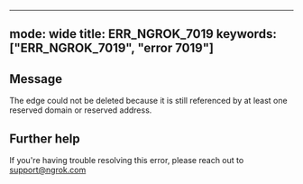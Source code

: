 
---
mode: wide
title: ERR_NGROK_7019
keywords: ["ERR_NGROK_7019", "error 7019"]
---

## Message
The edge could not be deleted because it is still referenced by at least one reserved domain or reserved address.




## Further help
If you're having trouble resolving this error, please reach out to [support@ngrok.com](mailto:support@ngrok.com?subject=Help%20with%20ERR_NGROK_7019)

